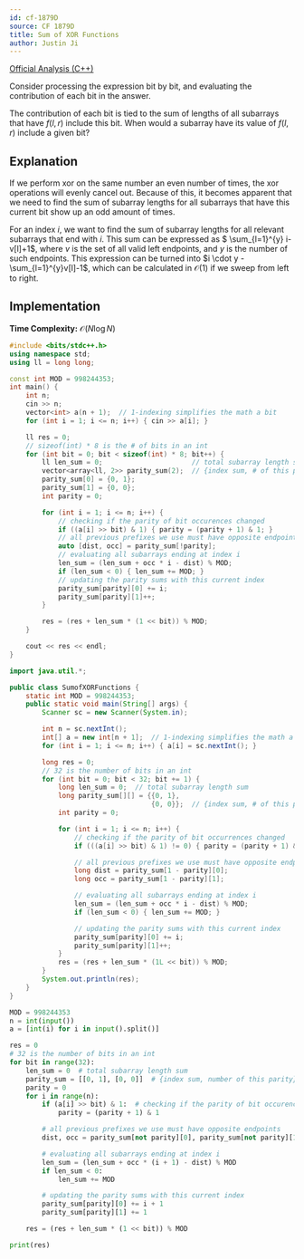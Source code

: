 ```yaml
---
id: cf-1879D
source: CF 1879D
title: Sum of XOR Functions
author: Justin Ji
---
```


[Official Analysis (C++)](https://codeforces.com/blog/entry/120773)

<Spoiler title = "Hint 1">

Consider processing the expression bit by bit, and evaluating the contribution
of each bit in the answer.

</Spoiler>

<Spoiler title = "Hint 2">

The contribution of each bit is tied to the sum of lengths of all subarrays that
have $f(l, r)$ include this bit. When would a subarray have its value of
$f(l, r)$ include a given bit?

</Spoiler>

<Spoiler title = "Explanation">

## Explanation

If we perform xor on the same number an even number of times,
the xor operations will evenly cancel out. Because of this, it becomes apparent
that we need to find the sum of subarray lengths for all subarrays that have
this current bit show up an odd amount of times.

For an index $i$, we want to find the sum of subarray lengths for all relevant
subarrays that end with $i$. This sum can be expressed as
$ \sum_{l=1}^{y} i-v[l]+1$, where $v$ is the set of all valid left
endpoints, and $y$ is the number of such endpoints. This expression can be
turned into $i \cdot y - \sum_{l=1}^{y}v[l]-1$, which can be calculated in
$\mathcal{O}(1)$ if we sweep from left to right.

## Implementation

**Time Complexity:** $\mathcal{O}(N\log{N})$

<LanguageSection>
<CPPSection>

```cpp
#include <bits/stdc++.h>
using namespace std;
using ll = long long;

const int MOD = 998244353;
int main() {
	int n;
	cin >> n;
	vector<int> a(n + 1);  // 1-indexing simplifies the math a bit
	for (int i = 1; i <= n; i++) { cin >> a[i]; }

	ll res = 0;
	// sizeof(int) * 8 is the # of bits in an int
	for (int bit = 0; bit < sizeof(int) * 8; bit++) {
		ll len_sum = 0;                      // total subarray length sum
		vector<array<ll, 2>> parity_sum(2);  // {index sum, # of this parity}
		parity_sum[0] = {0, 1};
		parity_sum[1] = {0, 0};
		int parity = 0;

		for (int i = 1; i <= n; i++) {
			// checking if the parity of bit occurences changed
			if ((a[i] >> bit) & 1) { parity = (parity + 1) & 1; }
			// all previous prefixes we use must have opposite endpoints
			auto [dist, occ] = parity_sum[!parity];
			// evaluating all subarrays ending at index i
			len_sum = (len_sum + occ * i - dist) % MOD;
			if (len_sum < 0) { len_sum += MOD; }
			// updating the parity sums with this current index
			parity_sum[parity][0] += i;
			parity_sum[parity][1]++;
		}

		res = (res + len_sum * (1 << bit)) % MOD;
	}

	cout << res << endl;
}
```

</CPPSection>

<JavaSection>

```java
import java.util.*;

public class SumofXORFunctions {
	static int MOD = 998244353;
	public static void main(String[] args) {
		Scanner sc = new Scanner(System.in);

		int n = sc.nextInt();
		int[] a = new int[n + 1];  // 1-indexing simplifies the math a bit
		for (int i = 1; i <= n; i++) { a[i] = sc.nextInt(); }

		long res = 0;
		// 32 is the number of bits in an int
		for (int bit = 0; bit < 32; bit += 1) {
			long len_sum = 0;  // total subarray length sum
			long parity_sum[][] = {{0, 1},
			                       {0, 0}};  // {index sum, # of this parity}
			int parity = 0;

			for (int i = 1; i <= n; i++) {
				// checking if the parity of bit occurrences changed
				if (((a[i] >> bit) & 1) != 0) { parity = (parity + 1) & 1; }

				// all previous prefixes we use must have opposite endpoints
				long dist = parity_sum[1 - parity][0];
				long occ = parity_sum[1 - parity][1];

				// evaluating all subarrays ending at index i
				len_sum = (len_sum + occ * i - dist) % MOD;
				if (len_sum < 0) { len_sum += MOD; }

				// updating the parity sums with this current index
				parity_sum[parity][0] += i;
				parity_sum[parity][1]++;
			}
			res = (res + len_sum * (1L << bit)) % MOD;
		}
		System.out.println(res);
	}
}
```

</JavaSection>

<Pysection>

```py
MOD = 998244353
n = int(input())
a = [int(i) for i in input().split()]

res = 0
# 32 is the number of bits in an int
for bit in range(32):
	len_sum = 0  # total subarray length sum
	parity_sum = [[0, 1], [0, 0]]  # {index sum, number of this parity}
	parity = 0
	for i in range(n):
		if (a[i] >> bit) & 1:  # checking if the parity of bit occurences changed
			parity = (parity + 1) & 1

		# all previous prefixes we use must have opposite endpoints
		dist, occ = parity_sum[not parity][0], parity_sum[not parity][1]

		# evaluating all subarrays ending at index i
		len_sum = (len_sum + occ * (i + 1) - dist) % MOD
		if len_sum < 0:
			len_sum += MOD

		# updating the parity sums with this current index
		parity_sum[parity][0] += i + 1
		parity_sum[parity][1] += 1

	res = (res + len_sum * (1 << bit)) % MOD

print(res)
```

</Pysection>

</LanguageSection>

</Spoiler>

